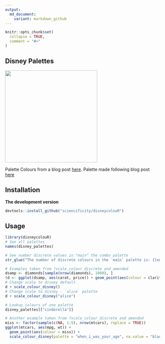 ```yaml
---
output:
  md_document:
    variant: markdown_github
---
```


```r
knitr::opts_chunk$set(
  collapse = TRUE,
  comment = "#>"
)
```

## Disney Palettes

<img src="./alice.PNG" width = 300px /> 


Palette Colours from a blog post [here](http://elijahmeeks.com/#content/blog/2015_08_17_palettes).
Palette made following blog post [here](https://drsimonj.svbtle.com/creating-corporate-colour-palettes-for-ggplot2)

## Installation

__The development version__

```r
devtools::install_github("sciencificity/disneycolouR")
```

## Usage

```r
library(disneycolouR)
# See all palettes
names(disney_palettes)

# See number discrete values in "main" the combo palette
str_glue("The number of discrete colours in the `main` palette is: {length(disney_palettes[['main']])}")

# Examples taken from ?scale_colour_discrete and amended
dsamp <- diamonds[sample(nrow(diamonds), 1000), ]
(d <- ggplot(dsamp, aes(carat, price)) + geom_point(aes(colour = clarity)))
# Change scale to disney default
d + scale_colour_disney()
# Change scale to disney - `alice` palette
d + scale_colour_disney("alice")

# Lookup colours of one palette
disney_palettes[["cinderella"]]

# Another example taken from ?scale_colour_discrete and amended
miss <- factor(sample(c(NA, 1:5), nrow(mtcars), replace = TRUE))
ggplot(mtcars, aes(mpg, wt)) +
  geom_point(aes(colour = miss)) +
  scale_colour_disney(palette = "when_i_was_your_age", na.value = "black")
```
